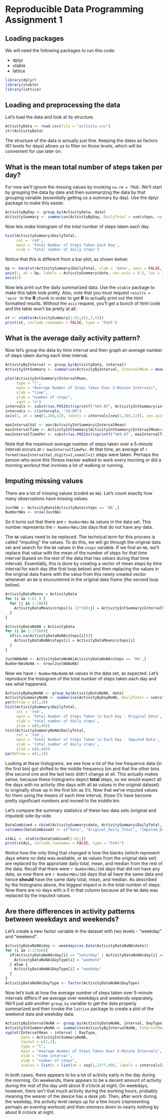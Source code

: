 Reproducible Data Programming Assignment 1
========================================================

## Loading packages

We will need the following packages to run this code:

* dplyr
* xtable
* lattice

```r
library(dplyr)
library(xtable)
library(lattice)
```

## Loading and preprocessing the data

Let's load the data and look at its structure.

```r
ActivityData <- read.csv(file = "activity.csv")
str(ActivityData)
```

The structure of the data is actually just fine.  Keeping the dates as factors (61 levels for days) allows us to filter on those levels, which will be convenient for use later on.

## What is the mean total number of steps taken per day?

For now we'll ignore the missing values by invoking `na.rm = TRUE`.  We'll start by grouping the data by date and then summarizing the data by that grouping variable (essentially getting us a summary by day).  Use the dplyr package to make this easier.  

```r
ActivityByDay <- group_by(ActivityData, date)
ActivitySummary <- summarise(ActivityByDay, DailyTotal = sum(steps, na.rm = TRUE), DailyMean = mean(steps, na.rm = TRUE), DailyMedian = median(steps, na.rm = TRUE))
```

Now lets make histogram of the total number of steps taken each day.

```r
hist(ActivitySummary$DailyTotal,
     col = 'red',
     main = 'Total Number of Steps Taken Each Day',
     xlab = 'total number of daily steps')
```

Notice that this is different from a bar plot, as shown below:

```r
bp <- barplot(ActivitySummary$DailyTotal, xlab = 'date', axes = FALSE, axisnames = FALSE)
axis(1, at = bp, labels = ActivitySummary$date, cex.axis = 0.5, las = 2)
axis(2)
```

Now lets print out the daily summarized data.  Use the `xtable` package to make this table look pretty.  Also, note that you must request `results = 'asis'` in the __R__ chunk in order to get __R__ to actually print out the html formatted results.  Without the `asis` request, you'll get a bunch of html code and the table won't be pretty at all.

```r
xt <- xtable(ActivitySummary[1:61,c(1,3,4)])
print(xt, include.rownames = FALSE, type = "html")
```

## What is the average daily activity pattern?

Now let's group the data by time interval and then graph an average number of steps taken during each time interval.

```r
ActivityByInterval <- group_by(ActivityData, interval)
ActivityIntSummary <- summarise(ActivityByInterval, IntervalMean = mean(steps, na.rm = TRUE))

plot(ActivityIntSummary$IntervalMean,
     type = "l",
     main = "Average Number of Steps Taken Over 5-Minute Intervals",
     xlab = "time",
     ylab = "number of steps",
     xaxt = "n")
intervals <- substr(as.POSIXct(sprintf("%04.0f", ActivityIntSummary$interval), format='%H%M'), 12, 16)
intervals <- c(intervals, "24:00")
axis(1, at = seq(1,289,12), labels = intervals[seq(1,289,12)], cex.axis = 0.7, las = 2)

maxIntervalVal <- max(ActivityIntSummary$IntervalMean)
maxIntervalTime <- ActivityIntSummary[ActivityIntSummary$IntervalMean==maxIntervalVal,1]
maxIntervalTimePer <- substr(as.POSIXct(sprintf("%04.0f", maxIntervalTime), format='%H%M'), 12, 16)

```

Note that the maximum average number of steps taken over a 5-minute interval occurs at `r maxIntervalTimePer`.  At that time, an average of `r format(maxIntervalVal,digits=2,nsmall=2)` steps were taken.  Perhaps the person who wore this fitness tracker walked to work every morning or did a morning workout that involves a lot of walking or running.

## Imputing missing values

There are a lot of missing values (coded as `NA`).  Let's count exactly how many observations have missing values.

```r
JustNA <- ActivityData[ActivityData$steps == 'NA',]
NumberNAs <- nrow(JustNA)
```

So it turns out that there are `r NumberNAs` `NA` values in the data set.  This number represents the `r NumberNAs/288` days that do not have any data.

The `NA` values need to be replaced.  The technical term for this process is called "imputing" the values.  To do this, we will go through the original data set and search for the `NA` values in the `steps` variable.  If we find an `NA`, we'll replace that value with the mean of the number of steps for that time interval (based on the rest of the data that has values during that time interval).  Essentially, this is done by creating a vector of mean steps by time interval for each day (the first loop below) and then replacing the values in the original data frame with the value from this newly created vector whenever an `NA` is encountered in the original data frame (the second loop below).


```r
ActivityDataMeans = ActivityData
for (i in 1:61 ) {
  for (j in 1:288){
    ActivityDataMeans$steps[(i-1)*288+j] = ActivityIntSummary$IntervalMean[j]
  }
}

ActivityDataNoNA = ActivityData
for (i in 1:17568){
  if(is.na(ActivityDataNoNA$steps[i])){
    ActivityDataNoNA$steps[i] = ActivityDataMeans$steps[i]
  }
}

JustNANoNA <- ActivityDataNoNA[ActivityDataNoNA$steps == 'NA',]
NumberNAsNoNA <- nrow(JustNANoNA)
```

Now we have `r NumberNAsNoNA` `NA` values in the data set, as expected.  Let's reproduce the histogram of the total number of steps taken each day and see what happened.

```r
ActivityByDayNoNA <- group_by(ActivityDataNoNA, date)
ActivitySummaryNoNA <- summarise(ActivityByDayNoNA, DailyTotal = sum(steps), DailyMean = mean(steps), DailyMedian = median(steps))
par(mfrow = c(1,2))
hist(ActivitySummary$DailyTotal,
     col = 'red',
     main = 'Total Number of Steps Taken \n Each Day - Original Data',
     xlab = 'total number of daily steps',
     ylim = c(0,40))
hist(ActivitySummaryNoNA$DailyTotal,
     col = 'red',
     main = 'Total Number of Steps Taken \n Each Day - Imputed Data',
     xlab = 'total number of daily steps',
     ylim = c(0,40))
par(mfrow = c(1,1))
```

Looking at these histograms, we see how a lot of the low frequence data (in the first bin) got shifted to the middle frequency bin and that the other bins (the second one and the last two) didn't change at all.  This actually makes sense, because these histograms depict __total__ steps, so we would expect all the days with no activity (the days with all `NA` values in the original dataset) to originally show up in the first bin as 0's.  Now that we've imputed values for them using the means of each time interval, those 0's have become pretty significant numbers and moved to the middle bin.

Let's compare the summary statistics of these two data sets (original and imputed) side-by-side.

```r
DataCombined = cbind(ActivitySummary$date, ActivitySummary$DailyTotal, ActivitySummaryNoNA$DailyTotal, ActivitySummary$DailyMean, ActivitySummaryNoNA$DailyMean, ActivitySummary$DailyMedian, ActivitySummaryNoNA$DailyMedian)
colnames(DataCombined) <- c("Date", "Original_Daily_Total", "Imputed_Daily_Total", "Original_Daily_Mean", "Imputed_Daily_Mean", "Original_Daily_Median",  "Imputed_Daily_Median")

xtALL <- xtable(DataCombined[1:61,])
print(xtALL, include.rownames = FALSE, type = "html")
```

Notice how the only thing that changed is how the blanks (which represent days where no data was available, or `NA` values from the original data set) are replaced by the approriate daily total, mean, and median from the rest of the data.  Recall that there were `r NumberNAs/288` days that did not have any data, so now there are `r NumberNAs/288` days that all have the same data and hence __should__ have the same daily total, mean, and median.  As described by the histograms above, the biggest impact is in the total number of steps.  Now there are no days with a 0 in that column because all the `NA` data was replaced by the imputed values.

## Are there differences in activity patterns between weekdays and weekends?

Let's create a new factor variable in the dataset with two levels - "weekday" and "weekend".

```r
ActivityDataNoNA$day <- weekdays(as.Date(ActivityDataNoNA$date))
for (i in 1:17568){
  if(ActivityDataNoNA$day[i] == "Saturday" | ActivityDataNoNA$day[i] == "Sunday"){
    ActivityDataNoNA$DayType[i] = "weekend"
  } else {
    ActivityDataNoNA$DayType[i] = "weekday"
  }
}
ActivityDataNoNA$DayType <- factor(ActivityDataNoNA$DayType)
```

Now let's look at how the average number of steps taken over 5-minute intervals differs if we average over weekdays and weekends separately.  We'll just add another `group_by` variable to get the data properly summarized and then invoke the `lattice` package to create a plot of the weekend data and weekday data.

```r
ActivityByIntervalNoNA <- group_by(ActivityDataNoNA, interval, DayType)
ActivityIntSummaryNoNA <- summarise(ActivityByIntervalNoNA, IntervalMean = mean(steps))
xyplot(IntervalMean ~ interval | DayType,
       data = ActivityIntSummaryNoNA,
       layout = c(1,2),
       type = "l",
       main = "Average Number of Steps Taken Over 5-Minute Intervals",
       xlab = "time interval",
       ylab = "number of steps",
       scales = list(x = list(at = seq(1,2377,99), labels = intervals[seq(1,577,12)], rot = 90)))
```

In both cases, there appears to be a lot of activity early in the day during the morning.  On weekends, there appears to be a decent amount of activity during the rest of the day until about 9 o'clock at night.  On weekdays, however, there isn't that much activity during the working hours, probably meaning the wearer of the device has a desk job.  Then, after work during the weekday, the activity level ramps up for a few hours (representing perhaps an evening workout) and then simmers down to nearly nothing by about 8 o'clock at night.
